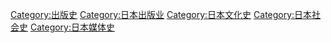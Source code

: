 [[Category:出版史|Category:出版史]]
[[Category:日本出版业|Category:日本出版业]]
[[Category:日本文化史|Category:日本文化史]]
[[Category:日本社会史|Category:日本社会史]]
[[Category:日本媒体史|Category:日本媒体史]]